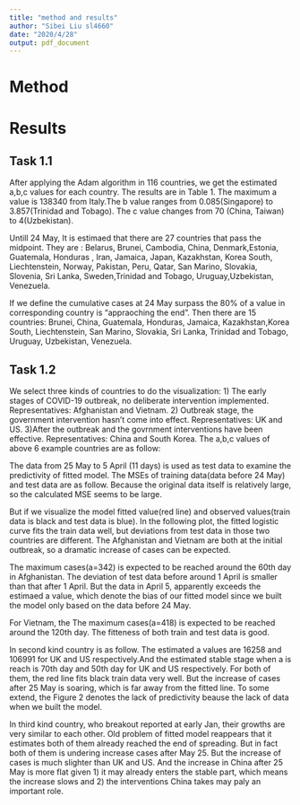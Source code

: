 ```yaml
---
title: "method and results"
author: "Sibei Liu sl4660"
date: "2020/4/28"
output: pdf_document
---
```



# Method


# Results

## Task 1.1

After applying the Adam algorithm in 116 countries, we get the estimated a,b,c values
for each country. The results are in Table 1. The maximum a value is 138340 from Italy.The b value ranges from 0.085(Singapore) to 3.857(Trinidad and Tobago).  The c value changes from 70 (China, Taiwan) to 4(Uzbekistan). 

\begin{center}
\includegraphics{./Plots/abc.jpg}
\end{center}

\begin{center}
Table 1. Estimated a,b,c values in each country
\end{center}

Untill 24 May, It is estimaed that there are 27 countries that pass the  midpoint. They are : Belarus, Brunei, Cambodia, China, Denmark,Estonia, Guatemala, Honduras    , Iran, Jamaica, Japan, Kazakhstan, Korea South, Liechtenstein, Norway, Pakistan, Peru, Qatar, San Marino, Slovakia, Slovenia, Sri Lanka, Sweden,Trinidad and Tobago, Uruguay,Uzbekistan, Venezuela.


If we define the cumulative cases at 24 May surpass the 80% of a value in corresponding country is "appraoching the end". Then there are 15 countries: Brunei, China, Guatemala, Honduras, Jamaica, Kazakhstan,Korea South, Liechtenstein, San Marino, Slovakia, Sri Lanka, Trinidad and Tobago, Uruguay, Uzbekistan, Venezuela.

## Task 1.2

We select three kinds of countries to do the visualization: 1) The early stages of COVID-19 outbreak, no deliberate intervention implemented. Representatives: Afghanistan and Vietnam. 2) Outbreak stage, the government intervention hasn't come into effect. Representatives: UK and US. 3)After the outbreak and the govrnment interventions have been effective. Representatives: China and South Korea. The a,b,c values of above 6 example countries are as follow:

\begin{center}
\includegraphics{./Plots/examples_abc.png}
\end{center}
\begin{center}
Table 2. Estimated a,b,c values in 6 countries
\end{center}

The data from 25 May to 5 April (11 days) is used as test data to examine the predictivity of fitted model. The MSEs of training data(data before 24 May) and test data are as follow. Because the original data itself is relatively large, so the calculated MSE seems to be large.

\begin{center}
\includegraphics{./Plots/train_error.png}
\end{center}
\begin{center}
Table 3. MSE of train data
\end{center}
\begin{center}
\includegraphics{./Plots/test_error.png}
\end{center}
\begin{center}
Table 4. MSE of test data
\end{center}

But if we visualize the model fitted value(red line) and observed values(train data is black and test data is blue). In the following plot, the fitted logistic curve fits the train data well, but deviations from test data in those two countries are different. The Afghanistan and Vietnam are both at the initial outbreak, so a dramatic increase of cases can be expected. 

The maximum cases(a=342) is expected to be reached around the 60th day in Afghanistan. The deviation of test data before around 1 April is smaller than that after 1 April. But the data in April 5, apparently exceeds the estimaed a value, which denote the bias of our fitted model since we built the model only based on the data before 24 May.

For Vietnam, the The maximum cases(a=418) is expected to be reached around the 120th day. The fitteness of both train and test data is good.

\begin{center}
\includegraphics{./Plots/AF_and_vie.jpeg}
\end{center}
\begin{center}
Figure 1. Afghanistan and Vietnam fitted and predicted values
\end{center}


In second kind country is as follow. The estimated a values are 16258 and 106991 for UK and US respectively.And the estimated stable stage when a is reach is 70th day and 50th day for UK and US respectively. For both of them, the red line fits black train data very well. But the increase of cases after 25 May is soaring, which is far away from the fitted line. To some extend, the Figure 2 denotes the lack of predictivity beause the lack of data when we built the model.

\begin{center}
\includegraphics{./Plots/UK_and_US.jpeg}
\end{center}
\begin{center}
Figure 2. UK and US fitted and predicted values
\end{center}

In third kind country, who breakout reported at early Jan, their growths are very similar to each other. Old problem of fitted model reappears that it estimates both of them already reached the end of spreading. But in fact both of them is undering increase cases after May 25. But the increase of cases is much slighter than UK and US. And the increase in China after 25 May is more flat given 1) it may already enters the stable part, which means the increase slows and 2) the interventions China takes may paly an important role.

\begin{center}
\includegraphics{./Plots/China_Korea.jpeg}
\end{center}
\begin{center}
Figure 3. China and South Korea fitted and predicted values
\end{center}